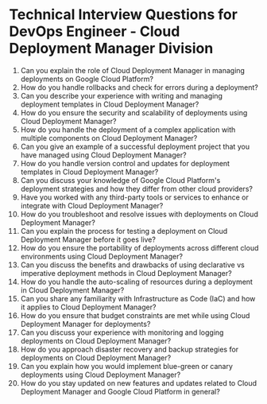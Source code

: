 

# Technical Interview Questions for DevOps Engineer - Cloud Deployment Manager Division

1. Can you explain the role of Cloud Deployment Manager in managing deployments on Google Cloud Platform? 
2. How do you handle rollbacks and check for errors during a deployment? 
3. Can you describe your experience with writing and managing deployment templates in Cloud Deployment Manager? 
4. How do you ensure the security and scalability of deployments using Cloud Deployment Manager? 
5. How do you handle the deployment of a complex application with multiple components on Cloud Deployment Manager? 
6. Can you give an example of a successful deployment project that you have managed using Cloud Deployment Manager? 
7. How do you handle version control and updates for deployment templates in Cloud Deployment Manager? 
8. Can you discuss your knowledge of Google Cloud Platform's deployment strategies and how they differ from other cloud providers? 
9. Have you worked with any third-party tools or services to enhance or integrate with Cloud Deployment Manager? 
10. How do you troubleshoot and resolve issues with deployments on Cloud Deployment Manager? 
11. Can you explain the process for testing a deployment on Cloud Deployment Manager before it goes live? 
12. How do you ensure the portability of deployments across different cloud environments using Cloud Deployment Manager? 
13. Can you discuss the benefits and drawbacks of using declarative vs imperative deployment methods in Cloud Deployment Manager? 
14. How do you handle the auto-scaling of resources during a deployment in Cloud Deployment Manager? 
15. Can you share any familiarity with Infrastructure as Code (IaC) and how it applies to Cloud Deployment Manager? 
16. How do you ensure that budget constraints are met while using Cloud Deployment Manager for deployments? 
17. Can you discuss your experience with monitoring and logging deployments on Cloud Deployment Manager? 
18. How do you approach disaster recovery and backup strategies for deployments on Cloud Deployment Manager? 
19. Can you explain how you would implement blue-green or canary deployments using Cloud Deployment Manager? 
20. How do you stay updated on new features and updates related to Cloud Deployment Manager and Google Cloud Platform in general?